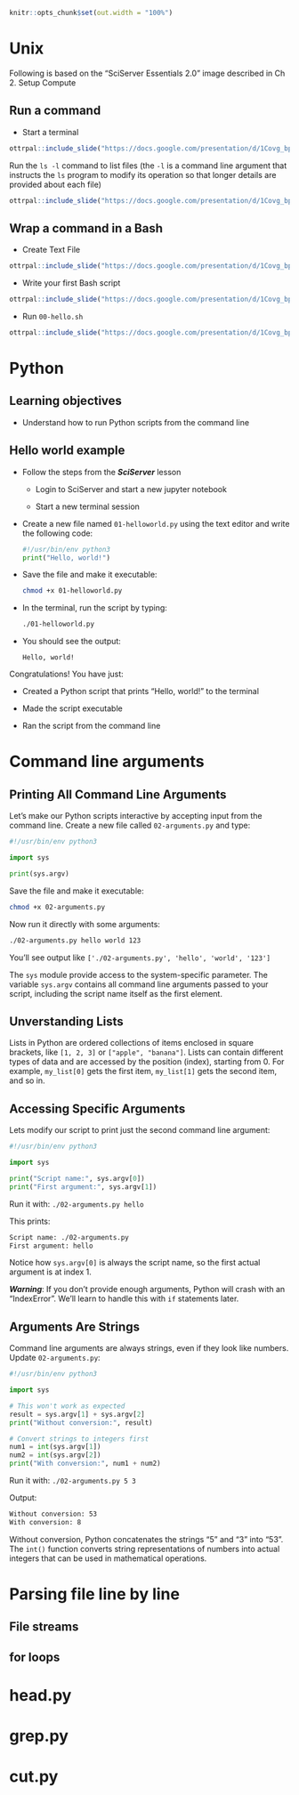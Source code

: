 ```r
knitr::opts_chunk$set(out.width = "100%")
```



# Unix

:::{.notice}

Following is based on the “SciServer Essentials 2.0” image described in Ch 2. Setup Compute

:::

## Run a command

- Start a terminal

```r

ottrpal::include_slide("https://docs.google.com/presentation/d/1Covg_bpPYGKnTVbOjX_FkGgWHBG6VwdEySKbpZNwqKo/edit#slide=id.g36ef0094ecf_0_0")

```

Run the `ls -l` command to list files (the `-l` is a command line argument that instructs the `ls` program to modify its operation so that longer details are provided about each file)

```r
ottrpal::include_slide("https://docs.google.com/presentation/d/1Covg_bpPYGKnTVbOjX_FkGgWHBG6VwdEySKbpZNwqKo/edit#slide=id.g36ef0094ecf_0_8")
```


## Wrap a command in a Bash

- Create Text File

```r
ottrpal::include_slide("https://docs.google.com/presentation/d/1Covg_bpPYGKnTVbOjX_FkGgWHBG6VwdEySKbpZNwqKo/edit#slide=id.g36ef0094ecf_0_29")
```

- Write your first Bash script

```r
ottrpal::include_slide("https://docs.google.com/presentation/d/1Covg_bpPYGKnTVbOjX_FkGgWHBG6VwdEySKbpZNwqKo/edit#slide=id.g36ef0094ecf_0_40")
```


- Run `00-hello.sh`

```r
ottrpal::include_slide("https://docs.google.com/presentation/d/1Covg_bpPYGKnTVbOjX_FkGgWHBG6VwdEySKbpZNwqKo/edit#slide=id.g36ef0094ecf_0_45")
```



# Python

## Learning objectives

- Understand how to run Python scripts from the command line

## Hello world example

- Follow the steps from the ***SciServer*** lesson
    
    - Login to SciServer and start a new jupyter notebook

    - Start a new terminal session
    

- Create a new file named `01-helloworld.py` using the text editor and write the following code:

    ```python
    #!/usr/bin/env python3
    print("Hello, world!")
    ```

- Save the file and make it executable:

    ```bash
    chmod +x 01-helloworld.py
    ```

- In the terminal, run the script by typing:

    ```bash
    ./01-helloworld.py
    ```

- You should see the output:

   ```
   Hello, world!
   ```

Congratulations! You have just:

- Created a Python script that prints "Hello, world!" to the terminal

- Made the script executable

- Ran the script from the command line

# Command line arguments

## Printing All Command Line Arguments

Let's make our Python scripts interactive by accepting input from the command line. Create a new file called `02-arguments.py` and type:

```python
#!/usr/bin/env python3

import sys

print(sys.argv)
```

Save the file and make it executable:

```bash
chmod +x 02-arguments.py
```

Now run it directly with some arguments:

```bash
./02-arguments.py hello world 123
```

You'll see output like `['./02-arguments.py', 'hello', 'world', '123']`

The `sys` module provide access to the system-specific parameter. The variable `sys.argv` contains all command line arguments passed to your script, including the script name itself as the first element.


## Unverstanding Lists

Lists in Python are ordered collections of items enclosed in square brackets, like `[1, 2, 3]` or `["apple", "banana"]`. Lists can contain different types of data and are accessed by the position (index), starting from 0. For example, `my_list[0]` gets the first item, `my_list[1]` gets the second item, and so in.


## Accessing Specific Arguments

Lets modify our script to print just the second command line argument:

```python
#!/usr/bin/env python3

import sys

print("Script name:", sys.argv[0])
print("First argument:", sys.argv[1])
```

Run it with: `./02-arguments.py hello`

This prints:

```bash
Script name: ./02-arguments.py
First argument: hello
```

Notice how `sys.argv[0]` is always the script name, so the first actual argument is at index 1.

***Warning***: If you don't provide enough arguments, Python will crash with an "IndexError". We'll learn to handle this with `if` statements later.

## Arguments Are Strings

Command line arguments are always strings, even if they look like numbers. Update `02-arguments.py`:

```python
#!/usr/bin/env python3

import sys

# This won't work as expected
result = sys.argv[1] + sys.argv[2]
print("Without conversion:", result)

# Convert strings to integers first
num1 = int(sys.argv[1])
num2 = int(sys.argv[2])
print("With conversion:", num1 + num2)
```

Run it with: `./02-arguments.py 5 3`

Output:

```bash
Without conversion: 53
With conversion: 8
```

Without conversion, Python concatenates the strings "5" and "3" into "53". The `int()` function converts string representations of numbers into actual integers that can be used in mathematical operations.


# Parsing file line by line

## File streams

## for loops

# head.py

# grep.py

# cut.py